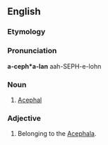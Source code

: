 ==English==

===Etymology===
{{suffix|acephal|an}}

===Pronunciation===
'''a-ceph*a-lan'''
aah-SEPH-e-lohn

===Noun===
{{en-noun}}

# [[Acephal]]

===Adjective===
{{en-adj|-}}

# {{zoology}} Belonging to the [[Acephala]].
{{anagrams:en/aaacehlnp}}